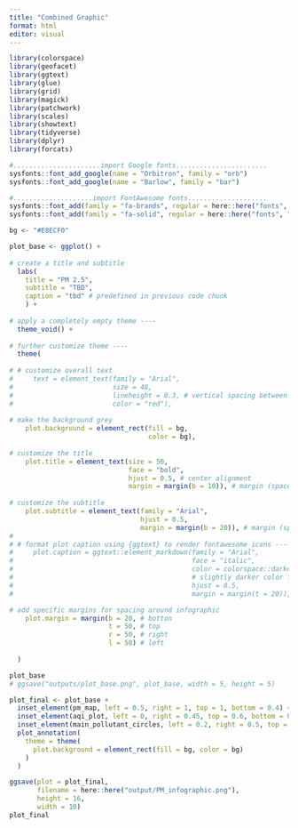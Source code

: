 ```yaml
---
title: "Combined Graphic"
format: html
editor: visual
---
```



```r
library(colorspace)
library(geofacet) 
library(ggtext) 
library(glue) 
library(grid)
library(magick)
library(patchwork) 
library(scales) 
library(showtext) 
library(tidyverse) 
library(dplyr)
library(forcats)
```

```r
#......................import Google fonts.......................
sysfonts::font_add_google(name = "Orbitron", family = "orb")
sysfonts::font_add_google(name = "Barlow", family = "bar")

#....................import FontAwesome fonts....................
sysfonts::font_add(family = "fa-brands", regular = here::here("fonts", "Font Awesome 6 Brands-Regular-400.otf"))
sysfonts::font_add(family = "fa-solid", regular = here::here("fonts", "Font Awesome 6 Free-Solid-900.otf"))
```


```r
bg <- "#E8ECF0" 
```


```r
plot_base <- ggplot() +
  
# create a title and subtitle
  labs(
    title = "PM 2.5",
    subtitle = "TBD",
    caption = "tbd" # predefined in previous code chunk
    ) +
  
# apply a completely empty theme ----
  theme_void() +
  
# further customize theme ----
  theme(
    
# # customize overall text 
#     text = element_text(family = "Arial", 
#                         size = 48, 
#                         lineheight = 0.3, # vertical spacing between lines
#                         color = "red"),
    
# make the background grey
    plot.background = element_rect(fill = bg, 
                                   color = bg),
    
# customize the title
    plot.title = element_text(size = 50, 
                              face = "bold", 
                              hjust = 0.5, # center alignment
                              margin = margin(b = 10)), # margin (space) below text
    
# customize the subtitle
    plot.subtitle = element_text(family = "Arial", 
                                 hjust = 0.5, 
                                 margin = margin(b = 20)), # margin (space) below subtitle
#     
# # format plot caption using {ggtext} to render fontawesome icons ----
#     plot.caption = ggtext::element_markdown(family = "Arial",
#                                             face = "italic",
#                                             color = colorspace::darken("red", 0.25),
#                                             # slightly darker color for accent
#                                             hjust = 0.5, 
#                                             margin = margin(t = 20)),

# add specific margins for spacing around infographic
    plot.margin = margin(b = 20, # botton
                         t = 50, # top
                         r = 50, # right
                         l = 50) # left
    
  )

plot_base
# ggsave("outputs/plot_base.png", plot_base, width = 5, height = 5)
```


```r
plot_final <- plot_base +
  inset_element(pm_map, left = 0.5, right = 1, top = 1, bottom = 0.4) +  # Map higher on right
  inset_element(aqi_plot, left = 0, right = 0.45, top = 0.6, bottom = 0.2) +  # AQI lower on left
  inset_element(main_pollutant_circles, left = 0.2, right = 0.5, top = 1, bottom = 0.65) +  # Circles top center
  plot_annotation(
    theme = theme(
      plot.background = element_rect(fill = bg, color = bg)
    )
  )

ggsave(plot = plot_final, 
       filename = here::here("output/PM_infographic.png"), 
       height = 16, 
       width = 10)
plot_final
```
